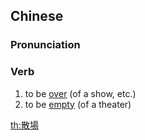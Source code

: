 ==Chinese==
{{zh-forms|s=散场}}

===Pronunciation===
{{zh-pron
|m=sàn場
|c=saan3 coeng4
|mn=qz,tw,xm:sòaⁿ-tiûⁿ/zz:sòaⁿ-tiôⁿ
|cat=v
}}

===Verb===
{{zh-verb}}

# to be [[over]] (of a show, etc.)
# to be [[empty]] (of a theater)

[[th:散場]]